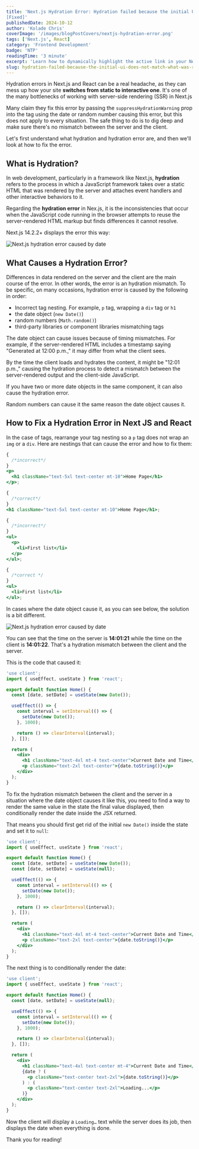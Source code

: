 ```yaml
---
title: 'Next.js Hydration Error: Hydration failed because the initial UI does not match what was rendered on the server
[Fixed]'
publishedDate: 2024-10-12
author: 'Kolade Chris'
coverImage: '/images/blogPostCovers/nextjs-hydration-error.png'
tags: ['Next.js', React]
category: 'Frontend Development'
badge: 'NTP'
readingTime: '3 minute'
excerpt: 'Learn how to dynamically highlight the active link in your Next.js project navigation for improved user experience'
slug: hydration-failed-because-the-initial-ui-does-not-match-what-was-rendered-on-the-server
---
```


Hydration errors in Next.js and React can be a real headache, as they can mess up how your site **switches from static to interactive one**. It's one of the many bottlenecks of working with server-side rendering (SSR) in Next.js

Many claim they fix this error by passing the `suppressHydrationWarning` prop into the tag using the date or random number causing this error, but this does not apply to every situation. The safe thing to do is to dig deep and make sure there's no mismatch between the server and the client.

Let's first understand what hydration and hydration error are, and then we'll look at how to fix the error.

## What is Hydration?

In web development, particularly in a framework like Next.js, **hydration** refers to the process in which a JavaScript framework takes over a static HTML that was rendered by the server and attaches event handlers and other interactive behaviors to it.

Regarding the **hydration error** in Nex.js, it is the inconsistencies that occur when the JavaScript code running in the browser attempts to reuse the server-rendered HTML markup but finds differences it cannot resolve.

Next.js 14.2.2+ displays the error this way:

![Next.js hydration error caused by date](../../../public/images/blogPostImages/next-hydration-error/next-hydration-error-example.png)

## What Causes a Hydration Error?

Differences in data rendered on the server and the client are the main course of the error. In other words, the error is an hydration mismatch. To be specific, on many occasions, hydration error is caused by the following in order:

- Incorrect tag nesting. For example, `p` tag, wrapping a `div` tag or `h1`
- the date object (`new Date()`)
- random numbers (`Math.random()`)
- third-party libraries or component libraries mismatching tags

The date object can cause issues because of timing mismatches. For example, if the server-rendered HTML includes a timestamp saying "Generated at 12:00 p.m.," it may differ from what the client sees.

By the time the client loads and hydrates the content, it might be "12:01 p.m.," causing the hydration process to detect a mismatch between the server-rendered output and the client-side JavaScript.

If you have two or more date objects in the same component, it can also cause the hydration error.

Random numbers can cause it the same reason the date object causes it.

## How to Fix a Hydration Error in Next JS and React

In the case of tags, rearrange your tag nesting so a `p` tag does not wrap an `img` or a `div`. Here are nestings that can cause the error and how to fix them:

```jsx
{
  /*incorrect*/
}
<p>
  <h1 className="text-5xl text-center mt-10">Home Page</h1>
</p>;

{
  /*correct*/
}
<h1 className="text-5xl text-center mt-10">Home Page</h1>;

{
  /*incorrect*/
}
<ul>
  <p>
    <li>First list</li>
  </p>
</ul>;

{
  /*correct */
}
<ul>
  <li>First list</li>
</ul>;
```

In cases where the date object cause it, as you can see below, the solution is a bit different.

![Next.js hydration error caused by date](../../../public/images/blogPostImages/next-hydration-error/next-hydration-error-with-dates.png)

You can see that the time on the server is **14:01:21** while the time on the client is **14:01:22**. That's a hydration mismatch between the client and the server.

This is the code that caused it:

```jsx
'use client';
import { useEffect, useState } from 'react';

export default function Home() {
  const [date, setDate] = useState(new Date());

  useEffect(() => {
    const interval = setInterval(() => {
      setDate(new Date());
    }, 1000);

    return () => clearInterval(interval);
  }, []);

  return (
    <div>
      <h1 className="text-4xl mt-4 text-center">Current Date and Time</h1>
      <p className="text-2xl text-center">{date.toString()}</p>
    </div>
  );
}
```

To fix the hydration mismatch between the client and the server in a situation where the date object causes it like this, you need to find a way to render the same value in the state the final value displayed, then conditionally render the date inside the JSX returned.

That means you should first get rid of the initial `new Date()` inside the state and set it to `null`:

```jsx del={5} ins={6}
'use client';
import { useEffect, useState } from 'react';

export default function Home() {
  const [date, setDate] = useState(new Date());
  const [date, setDate] = useState(null);

  useEffect(() => {
    const interval = setInterval(() => {
      setDate(new Date());
    }, 1000);

    return () => clearInterval(interval);
  }, []);

  return (
    <div>
      <h1 className="text-4xl mt-4 text-center">Current Date and Time</h1>
      <p className="text-2xl text-center">{date.toString()}</p>
    </div>
  );
}
```

The next thing is to conditionally render the date:

```jsx ins={18-22}
'use client';
import { useEffect, useState } from 'react';

export default function Home() {
  const [date, setDate] = useState(null);

  useEffect(() => {
    const interval = setInterval(() => {
      setDate(new Date());
    }, 1000);

    return () => clearInterval(interval);
  }, []);

  return (
    <div>
      <h1 className="text-4xl text-center mt-4">Current Date and Time</h1>
      {date ? (
        <p className="text-center text-2xl">{date.toString()}</p>
      ) : (
        <p className="text-center text-2xl">Loading...</p>
      )}
    </div>
  );
}
```

Now the client will display a `Loading…` text while the server does its job, then displays the date when everything is done.

Thank you for reading!
